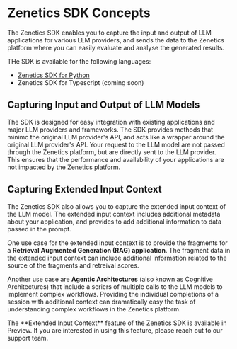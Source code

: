 

# Zenetics SDK Concepts

The Zenetics SDK enables you to capture the input and output of LLM applications for various LLM providers, and sends the data to the Zenetics platform where you can easily evaluate and analyse the generated results.

THe SDK is available for the following languages:
* [Zenetics SDK for Python](/sdk/python)
* Zenetics SDK for Typescript (coming soon) 

## Capturing Input and Output of LLM Models

The SDK is designed for easy integration with existing applications and major LLM providers and frameworks. The SDK provides methods that minimc the original LLM provider's API, and acts like a wrapper around the original LLM provider's API. Your request to the LLM model are not passed through the Zenetics platform, but are directly sent to the LLM provider. This ensures that the performance and availability of your applications are not impacted by the Zenetics platform.

##  Capturing Extended Input Context

The Zenetics SDK also allows you to capture the extended input context of the LLM model. The extended input context includes additional metadata about your application, and provides to add additional information to data passed in the prompt. 

One use case for the extended input context is to provide the fragments for a **Retrieval Augmented Generation (RAG) application**. The fragment data in the extended input context can include additional information related to the source of the fragments and retreival scores. 

Another use case are **Agentic Architectures** (also known as Cognitive Architectures) that include a seriers of multiple calls to the LLM models to implement complex workflows. Providing the individual completions of a session with additional context can dramatically easy the task of understanding complex workflows in the Zenetics platform.


<Callout type="info" emoji="ℹ️">
  The **Extended Input Context** feature of the Zenetics SDK is available in Preview. If you are interested in using this feature, please reach out to our support team.
</Callout>

